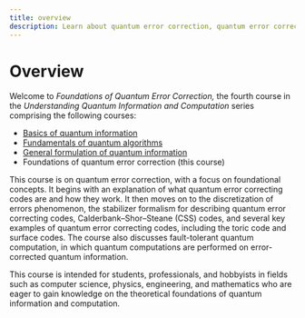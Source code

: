 ```yaml
---
title: overview
description: Learn about quantum error correction, quantum error correcting codes, and fault-tolerant quantum computation.
---
```


# Overview

Welcome to *Foundations of Quantum Error Correction,* the fourth course in the *Understanding Quantum Information and Computation* series comprising the following courses:

- [Basics of quantum information](/learning/courses/basics-of-quantum-information/index)
- [Fundamentals of quantum algorithms](/learning/courses/fundamentals-of-quantum-algorithms/index)
- [General formulation of quantum information](/learning/courses/general-formulation-of-quantum-information/index)
- Foundations of quantum error correction (this course)

This course is on quantum error correction, with a focus on foundational concepts. 
It begins with an explanation of what quantum error correcting codes are and how they work. 
It then moves on to the discretization of errors phenomenon, the stabilizer formalism for 
describing quantum error correcting codes, Calderbank–Shor–Steane (CSS) codes, and several 
key examples of quantum error correcting codes, including the toric code and surface codes. 
The course also discusses fault-tolerant quantum computation, in which quantum computations 
are performed on error-corrected quantum information.

This course is intended for students, professionals, and hobbyists in fields such as computer science, physics, 
engineering, and mathematics who are eager to gain knowledge on the theoretical foundations of quantum information 
and computation.
